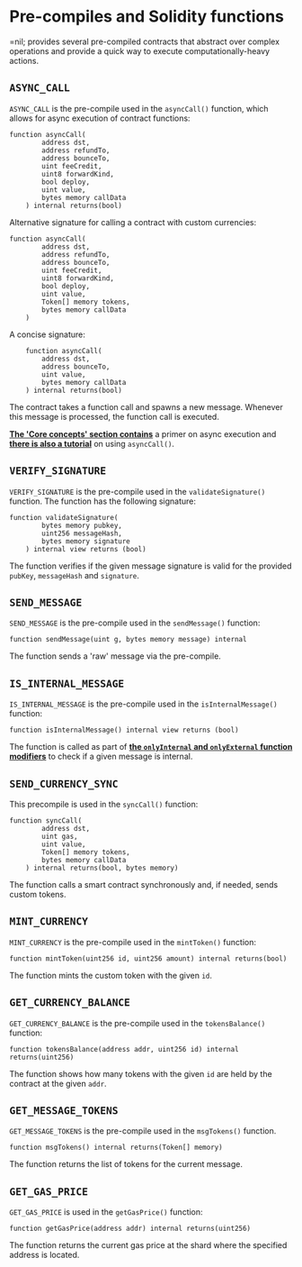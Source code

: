 # Pre-compiles and Solidity functions

=nil; provides several pre-compiled contracts that abstract over complex operations and provide a quick way to execute computationally-heavy actions.

## `ASYNC_CALL`

`ASYNC_CALL` is the pre-compile used in the `asyncCall()` function, which allows for async execution of contract functions:

```solidity showLineNumbers
function asyncCall(
        address dst,
        address refundTo,
        address bounceTo,
        uint feeCredit,
        uint8 forwardKind,
        bool deploy,
        uint value,
        bytes memory callData
    ) internal returns(bool) 
```

Alternative signature for calling a contract with custom currencies:

```solidity showLineNumbers
function asyncCall(
        address dst,
        address refundTo,
        address bounceTo,
        uint feeCredit,
        uint8 forwardKind,
        bool deploy,
        uint value,
        Token[] memory tokens,
        bytes memory callData
    )
```

A concise signature:

```solidity showLineNumbers
    function asyncCall(
        address dst,
        address bounceTo,
        uint value,
        bytes memory callData
    ) internal returns(bool)
```

The contract takes a function call and spawns a new message. Whenever this message is processed, the function call is executed.

[**The 'Core concepts' section contains**](../../core-concepts/shards-parallel-execution##async-execution) a primer on async execution and [**there is also a tutorial**](../../getting-started/essentials/handling-async-execution) on using `asyncCall()`.

## `VERIFY_SIGNATURE`

`VERIFY_SIGNATURE` is the pre-compile used in the `validateSignature()` function. The function has the following signature:

```solidity showLineNumbers
function validateSignature(
        bytes memory pubkey,
        uint256 messageHash,
        bytes memory signature
    ) internal view returns (bool)
```

The function verifies if the given message signature is valid for the provided `pubKey`, `messageHash` and `signature`.

## `SEND_MESSAGE`

`SEND_MESSAGE` is the pre-compile used in the `sendMessage()` function:

```solidity showLineNumbers
function sendMessage(uint g, bytes memory message) internal
```

The function sends a 'raw' message via the pre-compile.

## `IS_INTERNAL_MESSAGE`

`IS_INTERNAL_MESSAGE` is the pre-compile used in the `isInternalMessage()` function:

```solidity showLineNumbers
function isInternalMessage() internal view returns (bool)
```

The function is called as part of [**the `onlyInternal` and `onlyExternal` function modifiers**](func-modifiers.mdx) to check if a given message is internal.

## `SEND_CURRENCY_SYNC`

This precompile is used in the `syncCall()` function: 

```solidity showLineNumbers
function syncCall(
        address dst,
        uint gas,
        uint value,
        Token[] memory tokens,
        bytes memory callData
    ) internal returns(bool, bytes memory)
```

The function calls a smart contract synchronously and, if needed, sends custom tokens.

## `MINT_CURRENCY`

`MINT_CURRENCY` is the pre-compile used in the `mintToken()` function:

```solidity showLineNumbers
function mintToken(uint256 id, uint256 amount) internal returns(bool)
```

The function mints the custom token with the given `id`. 

## `GET_CURRENCY_BALANCE`

`GET_CURRENCY_BALANCE` is the pre-compile used in the `tokensBalance()` function:

```solidity showLineNumbers
function tokensBalance(address addr, uint256 id) internal returns(uint256)
```

The function shows how many tokens with the given `id` are held by the contract at the given `addr`.

## `GET_MESSAGE_TOKENS`

`GET_MESSAGE_TOKENS` is the pre-compile used in the `msgTokens()` function.

```solidity showLineNumbers
function msgTokens() internal returns(Token[] memory)
```

The function returns the list of tokens for the current message.

## `GET_GAS_PRICE`

`GET_GAS_PRICE` is used in the `getGasPrice()` function:

``` showLineNumbers
function getGasPrice(address addr) internal returns(uint256)
```

The function returns the current gas price at the shard where the specified address is located.